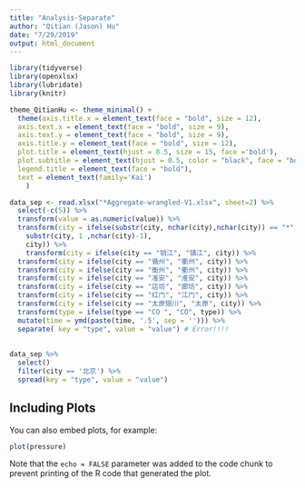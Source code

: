 ```yaml
---
title: "Analysis-Separate"
author: "Qitian (Jason) Hu"
date: "7/29/2019"
output: html_document
---
```


```r
library(tidyverse)
library(openxlsx)
library(lubridate)
library(knitr)

theme_QitianHu <- theme_minimal() +
  theme(axis.title.x = element_text(face = "bold", size = 12),
  axis.text.x = element_text(face = "bold", size = 9),
  axis.text.y = element_text(face = "bold", size = 9),
  axis.title.y = element_text(face = "bold", size = 12),
  plot.title = element_text(hjust = 0.5, size = 15, face ='bold'),
  plot.subtitle = element_text(hjust = 0.5, color = "black", face = "bold"),
  legend.title = element_text(face = "bold"),
  text = element_text(family='Kai')
    )
```



```r

data_sep <- read.xlsx("*Aggregate-wrangled-V1.xlsx", sheet=2) %>% 
  select(-c(5)) %>% 
  transform(value = as.numeric(value)) %>% 
  transform(city = ifelse(substr(city, nchar(city),nchar(city)) == "*", 
    substr(city, 1 ,nchar(city)-1), 
    city)) %>% 
    transform(city = ifelse(city == "销江", "镇江", city)) %>% 
  transform(city = ifelse(city == "循州", "衢州", city)) %>% 
  transform(city = ifelse(city == "衡州", "衢州", city)) %>% 
  transform(city = ifelse(city == "准安", "淮安", city)) %>% 
  transform(city = ifelse(city == "店坊", "廊坊", city)) %>% 
  transform(city = ifelse(city == "红门", "江门", city)) %>% 
  transform(city = ifelse(city == "太原银川", "太原", city)) %>% 
  transform(type = ifelse(type == "CO ", "CO", type)) %>% 
  mutate(time = ymd(paste(time, '.5', sep = ''))) %>%
  separate( key = "type", value = "value") # Error!!!!
  
  
data_sep %>% 
  select()
  filter(city == '北京') %>% 
  spread(key = "type", value = "value")

```

## Including Plots

You can also embed plots, for example:

```r
plot(pressure)
```

Note that the `echo = FALSE` parameter was added to the code chunk to prevent printing of the R code that generated the plot.
